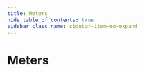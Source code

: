 ```yaml
---
title: Meters
hide_table_of_contents: true
sidebar_class_name: sidebar-item-no-expand
---
```



# Meters

<DeviceGrid>
  <DeviceCard
    brand=""
    description="Demobatterie"
    thumbnail="/img/devices/meter/demo-battery.jpg"
    capabilities={[]}
    requirements={[]}
    href="/docs/devices-next/meters/demo-battery"
    group="Generische Unterstützung"
    type="meter"
    name="demo-battery"
  />
  <DeviceCard
    brand=""
    description="Demozähler"
    thumbnail="/img/devices/meter/demo-meter.jpg"
    capabilities={[]}
    requirements={[]}
    href="/docs/devices-next/meters/demo-meter"
    group="Generische Unterstützung"
    type="meter"
    name="demo-meter"
  />
  <DeviceCard
    brand=""
    description="Discovergy"
    thumbnail="/img/devices/meter/discovergy.jpg"
    capabilities={[]}
    requirements={[]}
    href="/docs/devices-next/meters/discovergy"
    group=""
    type="meter"
    name="discovergy"
  />
  <DeviceCard
    brand=""
    description="Plexlog"
    thumbnail="/img/devices/meter/plexlog.jpg"
    capabilities={[]}
    requirements={[]}
    href="/docs/devices-next/meters/plexlog"
    group=""
    type="meter"
    name="plexlog"
  />
  <DeviceCard
    brand=""
    description="Powerdog"
    thumbnail="/img/devices/meter/powerdog.jpg"
    capabilities={[]}
    requirements={[]}
    href="/docs/devices-next/meters/powerdog"
    group=""
    type="meter"
    name="powerdog"
  />
  <DeviceCard
    brand=""
    description="Solarlog"
    thumbnail="/img/devices/meter/solarlog.jpg"
    capabilities={[]}
    requirements={[]}
    href="/docs/devices-next/meters/solarlog"
    group=""
    type="meter"
    name="solarlog"
  />
  <DeviceCard
    brand=""
    description="SunSpec Batterie (Model 124)"
    thumbnail="/img/devices/meter/sunspec-battery-model-124.jpg"
    capabilities={["battery-control"]}
    requirements={[]}
    href="/docs/devices-next/meters/sunspec-battery-model-124"
    group="Generische Unterstützung"
    type="meter"
    name="sunspec-battery-model-124"
  />
  <DeviceCard
    brand=""
    description="SunSpec Batterie (Model 802)"
    thumbnail="/img/devices/meter/sunspec-battery-model-802.jpg"
    capabilities={["battery-control"]}
    requirements={[]}
    href="/docs/devices-next/meters/sunspec-battery-model-802"
    group="Generische Unterstützung"
    type="meter"
    name="sunspec-battery-model-802"
  />
  <DeviceCard
    brand=""
    description="SunSpec Hybridwechselrichter"
    thumbnail="/img/devices/meter/sunspec-hybrid-inverter.jpg"
    capabilities={[]}
    requirements={[]}
    href="/docs/devices-next/meters/sunspec-hybrid-inverter"
    group="Generische Unterstützung"
    type="meter"
    name="sunspec-hybrid-inverter"
  />
  <DeviceCard
    brand=""
    description="SunSpec Wechselrichter"
    thumbnail="/img/devices/meter/sunspec-inverter.jpg"
    capabilities={[]}
    requirements={[]}
    href="/docs/devices-next/meters/sunspec-inverter"
    group="Generische Unterstützung"
    type="meter"
    name="sunspec-inverter"
  />
  <DeviceCard
    brand=""
    description="SunSpec Zähler"
    thumbnail="/img/devices/meter/sunspec-meter.jpg"
    capabilities={[]}
    requirements={[]}
    href="/docs/devices-next/meters/sunspec-meter"
    group=""
    type="meter"
    name="sunspec-meter"
  />
  <DeviceCard
    brand=""
    description="vzlogger"
    thumbnail="/img/devices/meter/vzlogger.jpg"
    capabilities={[]}
    requirements={[]}
    href="/docs/devices-next/meters/vzlogger"
    group="Generische Unterstützung"
    type="meter"
    name="vzlogger"
  />
  <DeviceCard
    brand="A-Tronix"
    description=""
    thumbnail="/img/devices/meter/a-tronix.jpg"
    capabilities={[]}
    requirements={[]}
    href="/docs/devices-next/meters/a-tronix"
    group=""
    type="meter"
    name="a-tronix"
  />
  <DeviceCard
    brand="ABB"
    description="A43"
    thumbnail="/img/devices/meter/abb-a43.jpg"
    capabilities={[]}
    requirements={[]}
    href="/docs/devices-next/meters/abb-a43"
    group=""
    type="meter"
    name="abb-a43"
  />
  <DeviceCard
    brand="ABB"
    description="A44"
    thumbnail="/img/devices/meter/abb-a44.jpg"
    capabilities={[]}
    requirements={[]}
    href="/docs/devices-next/meters/abb-a44"
    group=""
    type="meter"
    name="abb-a44"
  />
  <DeviceCard
    brand="ABB"
    description="B23"
    thumbnail="/img/devices/meter/abb-b23.jpg"
    capabilities={[]}
    requirements={[]}
    href="/docs/devices-next/meters/abb-b23"
    group=""
    type="meter"
    name="abb-b23"
  />
  <DeviceCard
    brand="ABB"
    description="B24"
    thumbnail="/img/devices/meter/abb-b24.jpg"
    capabilities={[]}
    requirements={[]}
    href="/docs/devices-next/meters/abb-b24"
    group=""
    type="meter"
    name="abb-b24"
  />
  <DeviceCard
    brand="Acrel"
    description="ADW300"
    thumbnail="/img/devices/meter/acrel-adw300.jpg"
    capabilities={[]}
    requirements={[]}
    href="/docs/devices-next/meters/acrel-adw300"
    group=""
    type="meter"
    name="acrel-adw300"
  />
  <DeviceCard
    brand="Ads-tec"
    description="StoraXe"
    thumbnail="/img/devices/meter/ads-tec-storaxe.jpg"
    capabilities={[]}
    requirements={[]}
    href="/docs/devices-next/meters/ads-tec-storaxe"
    group=""
    type="meter"
    name="ads-tec-storaxe"
  />
  <DeviceCard
    brand="Alpha ESS"
    description="Storion SMILE"
    thumbnail="/img/devices/meter/alpha-ess-storion-smile.jpg"
    capabilities={["battery-control"]}
    requirements={[]}
    href="/docs/devices-next/meters/alpha-ess-storion-smile"
    group=""
    type="meter"
    name="alpha-ess-storion-smile"
  />
  <DeviceCard
    brand="Ampere"
    description="Ampere.StoragePro"
    thumbnail="/img/devices/meter/ampere-ampere-storagepro.jpg"
    capabilities={[]}
    requirements={[]}
    href="/docs/devices-next/meters/ampere-ampere-storagepro"
    group=""
    type="meter"
    name="ampere-ampere-storagepro"
  />
  <DeviceCard
    brand="Anker"
    description="Micro inverter"
    thumbnail="/img/devices/meter/anker-micro-inverter.jpg"
    capabilities={[]}
    requirements={[]}
    href="/docs/devices-next/meters/anker-micro-inverter"
    group=""
    type="meter"
    name="anker-micro-inverter"
  />
  <DeviceCard
    brand="APsystems"
    description="EZ1"
    thumbnail="/img/devices/meter/apsystems-ez1.jpg"
    capabilities={[]}
    requirements={[]}
    href="/docs/devices-next/meters/apsystems-ez1"
    group=""
    type="meter"
    name="apsystems-ez1"
  />
  <DeviceCard
    brand="AVM"
    description="FritzDECT"
    thumbnail="/img/devices/meter/avm-fritzdect.jpg"
    capabilities={[]}
    requirements={[]}
    href="/docs/devices-next/meters/avm-fritzdect"
    group="Schaltbare Steckdosen"
    type="meter"
    name="avm-fritzdect"
  />
  <DeviceCard
    brand="Axitec"
    description="AXIhycon 12-15H"
    thumbnail="/img/devices/meter/axitec-axihycon-12-15h.jpg"
    capabilities={[]}
    requirements={[]}
    href="/docs/devices-next/meters/axitec-axihycon-12-15h"
    group=""
    type="meter"
    name="axitec-axihycon-12-15h"
  />
  <DeviceCard
    brand="Bernecker Engineering"
    description="MPM3PM"
    thumbnail="/img/devices/meter/bernecker-engineering-mpm3pm.jpg"
    capabilities={[]}
    requirements={[]}
    href="/docs/devices-next/meters/bernecker-engineering-mpm3pm"
    group=""
    type="meter"
    name="bernecker-engineering-mpm3pm"
  />
  <DeviceCard
    brand="BGEtech"
    description="DS100"
    thumbnail="/img/devices/meter/bgetech-ds100.jpg"
    capabilities={[]}
    requirements={[]}
    href="/docs/devices-next/meters/bgetech-ds100"
    group=""
    type="meter"
    name="bgetech-ds100"
  />
  <DeviceCard
    brand="BGEtech"
    description="WS100"
    thumbnail="/img/devices/meter/bgetech-ws100.jpg"
    capabilities={[]}
    requirements={[]}
    href="/docs/devices-next/meters/bgetech-ws100"
    group=""
    type="meter"
    name="bgetech-ws100"
  />
  <DeviceCard
    brand="Bosch"
    description="BPT-S 5 Hybrid"
    thumbnail="/img/devices/meter/bosch-bpt-s-5-hybrid.jpg"
    capabilities={[]}
    requirements={[]}
    href="/docs/devices-next/meters/bosch-bpt-s-5-hybrid"
    group=""
    type="meter"
    name="bosch-bpt-s-5-hybrid"
  />
  <DeviceCard
    brand="Bosswerk"
    description="Micro inverter"
    thumbnail="/img/devices/meter/bosswerk-micro-inverter.jpg"
    capabilities={[]}
    requirements={[]}
    href="/docs/devices-next/meters/bosswerk-micro-inverter"
    group=""
    type="meter"
    name="bosswerk-micro-inverter"
  />
  <DeviceCard
    brand="Carlo Gavazzi"
    description="EM110/111/112"
    thumbnail="/img/devices/meter/carlo-gavazzi-em110-111-112.jpg"
    capabilities={[]}
    requirements={[]}
    href="/docs/devices-next/meters/carlo-gavazzi-em110-111-112"
    group=""
    type="meter"
    name="carlo-gavazzi-em110-111-112"
  />
  <DeviceCard
    brand="Carlo Gavazzi"
    description="EM24"
    thumbnail="/img/devices/meter/carlo-gavazzi-em24.jpg"
    capabilities={[]}
    requirements={[]}
    href="/docs/devices-next/meters/carlo-gavazzi-em24"
    group=""
    type="meter"
    name="carlo-gavazzi-em24"
  />
  <DeviceCard
    brand="Carlo Gavazzi"
    description="EM24_E1"
    thumbnail="/img/devices/meter/carlo-gavazzi-em24_e1.jpg"
    capabilities={[]}
    requirements={[]}
    href="/docs/devices-next/meters/carlo-gavazzi-em24_e1"
    group=""
    type="meter"
    name="carlo-gavazzi-em24_e1"
  />
  <DeviceCard
    brand="Carlo Gavazzi"
    description="EM330/EM340"
    thumbnail="/img/devices/meter/carlo-gavazzi-em330-em340.jpg"
    capabilities={[]}
    requirements={[]}
    href="/docs/devices-next/meters/carlo-gavazzi-em330-em340"
    group=""
    type="meter"
    name="carlo-gavazzi-em330-em340"
  />
  <DeviceCard
    brand="Carlo Gavazzi"
    description="EM530/EM540"
    thumbnail="/img/devices/meter/carlo-gavazzi-em530-em540.jpg"
    capabilities={[]}
    requirements={[]}
    href="/docs/devices-next/meters/carlo-gavazzi-em530-em540"
    group=""
    type="meter"
    name="carlo-gavazzi-em530-em540"
  />
  <DeviceCard
    brand="Carlo Gavazzi"
    description="ET112"
    thumbnail="/img/devices/meter/carlo-gavazzi-et112.jpg"
    capabilities={[]}
    requirements={[]}
    href="/docs/devices-next/meters/carlo-gavazzi-et112"
    group=""
    type="meter"
    name="carlo-gavazzi-et112"
  />
  <DeviceCard
    brand="Carlo Gavazzi"
    description="ET330/ET340"
    thumbnail="/img/devices/meter/carlo-gavazzi-et330-et340.jpg"
    capabilities={[]}
    requirements={[]}
    href="/docs/devices-next/meters/carlo-gavazzi-et330-et340"
    group=""
    type="meter"
    name="carlo-gavazzi-et330-et340"
  />
  <DeviceCard
    brand="cFos"
    description="PowerBrain Meter"
    thumbnail="/img/devices/meter/cfos-powerbrain-meter.jpg"
    capabilities={["sponsorship"]}
    requirements={[]}
    href="/docs/devices-next/meters/cfos-powerbrain-meter"
    group=""
    type="meter"
    name="cfos-powerbrain-meter"
  />
  <DeviceCard
    brand="Deye"
    description="3p hybrid inverter"
    thumbnail="/img/devices/meter/deye-3p-hybrid-inverter.jpg"
    capabilities={["battery-control"]}
    requirements={[]}
    href="/docs/devices-next/meters/deye-3p-hybrid-inverter"
    group=""
    type="meter"
    name="deye-3p-hybrid-inverter"
  />
  <DeviceCard
    brand="Deye"
    description="hp3 hybrid inverter"
    thumbnail="/img/devices/meter/deye-hp3-hybrid-inverter.jpg"
    capabilities={["battery-control"]}
    requirements={[]}
    href="/docs/devices-next/meters/deye-hp3-hybrid-inverter"
    group=""
    type="meter"
    name="deye-hp3-hybrid-inverter"
  />
  <DeviceCard
    brand="Deye"
    description="Micro inverter"
    thumbnail="/img/devices/meter/deye-micro-inverter.jpg"
    capabilities={[]}
    requirements={[]}
    href="/docs/devices-next/meters/deye-micro-inverter"
    group=""
    type="meter"
    name="deye-micro-inverter"
  />
  <DeviceCard
    brand="Deye"
    description="Storage (hybrid) inverter"
    thumbnail="/img/devices/meter/deye-storage-hybrid-inverter.jpg"
    capabilities={[]}
    requirements={[]}
    href="/docs/devices-next/meters/deye-storage-hybrid-inverter"
    group=""
    type="meter"
    name="deye-storage-hybrid-inverter"
  />
  <DeviceCard
    brand="Deye"
    description="String inverter"
    thumbnail="/img/devices/meter/deye-string-inverter.jpg"
    capabilities={[]}
    requirements={[]}
    href="/docs/devices-next/meters/deye-string-inverter"
    group=""
    type="meter"
    name="deye-string-inverter"
  />
  <DeviceCard
    brand="DSMR"
    description=""
    thumbnail="/img/devices/meter/dsmr.jpg"
    capabilities={[]}
    requirements={[]}
    href="/docs/devices-next/meters/dsmr"
    group=""
    type="meter"
    name="dsmr"
  />
  <DeviceCard
    brand="DZG"
    description="DVH4013"
    thumbnail="/img/devices/meter/dzg-dvh4013.jpg"
    capabilities={[]}
    requirements={[]}
    href="/docs/devices-next/meters/dzg-dvh4013"
    group=""
    type="meter"
    name="dzg-dvh4013"
  />
  <DeviceCard
    brand="E3/DC"
    description=""
    thumbnail="/img/devices/meter/e3-dc.jpg"
    capabilities={["battery-control"]}
    requirements={[]}
    href="/docs/devices-next/meters/e3-dc"
    group=""
    type="meter"
    name="e3-dc"
  />
  <DeviceCard
    brand="Eastron"
    description="SDM120-Modbus"
    thumbnail="/img/devices/meter/eastron-sdm120-modbus.jpg"
    capabilities={[]}
    requirements={[]}
    href="/docs/devices-next/meters/eastron-sdm120-modbus"
    group=""
    type="meter"
    name="eastron-sdm120-modbus"
  />
  <DeviceCard
    brand="Eastron"
    description="SDM220/230"
    thumbnail="/img/devices/meter/eastron-sdm220-230.jpg"
    capabilities={[]}
    requirements={[]}
    href="/docs/devices-next/meters/eastron-sdm220-230"
    group=""
    type="meter"
    name="eastron-sdm220-230"
  />
  <DeviceCard
    brand="Eastron"
    description="SDM630-Modbus"
    thumbnail="/img/devices/meter/eastron-sdm630-modbus.jpg"
    capabilities={[]}
    requirements={[]}
    href="/docs/devices-next/meters/eastron-sdm630-modbus"
    group=""
    type="meter"
    name="eastron-sdm630-modbus"
  />
  <DeviceCard
    brand="Eastron"
    description="SDM72D-M"
    thumbnail="/img/devices/meter/eastron-sdm72d-m.jpg"
    capabilities={[]}
    requirements={[]}
    href="/docs/devices-next/meters/eastron-sdm72d-m"
    group=""
    type="meter"
    name="eastron-sdm72d-m"
  />
  <DeviceCard
    brand="Eastron"
    description="SDM72DM-V2"
    thumbnail="/img/devices/meter/eastron-sdm72dm-v2.jpg"
    capabilities={[]}
    requirements={[]}
    href="/docs/devices-next/meters/eastron-sdm72dm-v2"
    group=""
    type="meter"
    name="eastron-sdm72dm-v2"
  />
  <DeviceCard
    brand="Enphase"
    description="IQ Envoy"
    thumbnail="/img/devices/meter/enphase-iq-envoy.jpg"
    capabilities={[]}
    requirements={[]}
    href="/docs/devices-next/meters/enphase-iq-envoy"
    group=""
    type="meter"
    name="enphase-iq-envoy"
  />
  <DeviceCard
    brand="ESPHome"
    description="DLMS Meter Austria"
    thumbnail="/img/devices/meter/esphome-dlms-meter-austria.jpg"
    capabilities={[]}
    requirements={[]}
    href="/docs/devices-next/meters/esphome-dlms-meter-austria"
    group=""
    type="meter"
    name="esphome-dlms-meter-austria"
  />
  <DeviceCard
    brand="ESPHome"
    description="DSMR"
    thumbnail="/img/devices/meter/esphome-dsmr.jpg"
    capabilities={[]}
    requirements={[]}
    href="/docs/devices-next/meters/esphome-dsmr"
    group=""
    type="meter"
    name="esphome-dsmr"
  />
  <DeviceCard
    brand="FENECON"
    description=""
    thumbnail="/img/devices/meter/fenecon.jpg"
    capabilities={["battery-control"]}
    requirements={[]}
    href="/docs/devices-next/meters/fenecon"
    group=""
    type="meter"
    name="fenecon"
  />
  <DeviceCard
    brand="FoxESS"
    description="H1 Series Hybrid Inverter"
    thumbnail="/img/devices/meter/foxess-h1-series-hybrid-inverter.jpg"
    capabilities={[]}
    requirements={[]}
    href="/docs/devices-next/meters/foxess-h1-series-hybrid-inverter"
    group=""
    type="meter"
    name="foxess-h1-series-hybrid-inverter"
  />
  <DeviceCard
    brand="FoxESS"
    description="H3 Series Hybrid Inverter"
    thumbnail="/img/devices/meter/foxess-h3-series-hybrid-inverter.jpg"
    capabilities={["battery-control"]}
    requirements={[]}
    href="/docs/devices-next/meters/foxess-h3-series-hybrid-inverter"
    group=""
    type="meter"
    name="foxess-h3-series-hybrid-inverter"
  />
  <DeviceCard
    brand="FoxESS"
    description="H3-Smart Series Hybrid Inverter"
    thumbnail="/img/devices/meter/foxess-h3-smart-series-hybrid-inverter.jpg"
    capabilities={["battery-control"]}
    requirements={[]}
    href="/docs/devices-next/meters/foxess-h3-smart-series-hybrid-inverter"
    group=""
    type="meter"
    name="foxess-h3-smart-series-hybrid-inverter"
  />
  <DeviceCard
    brand="Fronius"
    description="Ohmpilot"
    thumbnail="/img/devices/meter/fronius-ohmpilot.jpg"
    capabilities={[]}
    requirements={[]}
    href="/docs/devices-next/meters/fronius-ohmpilot"
    group=""
    type="meter"
    name="fronius-ohmpilot"
  />
  <DeviceCard
    brand="Fronius"
    description="Primo GEN24 Plus"
    thumbnail="/img/devices/meter/fronius-primo-gen24-plus.jpg"
    capabilities={["battery-control"]}
    requirements={[]}
    href="/docs/devices-next/meters/fronius-primo-gen24-plus"
    group=""
    type="meter"
    name="fronius-primo-gen24-plus"
  />
  <DeviceCard
    brand="Fronius"
    description="Smartmeter (über Wechselrichter)"
    thumbnail="/img/devices/meter/fronius-smartmeter-via-inverter.jpg"
    capabilities={[]}
    requirements={[]}
    href="/docs/devices-next/meters/fronius-smartmeter-via-inverter"
    group=""
    type="meter"
    name="fronius-smartmeter-via-inverter"
  />
  <DeviceCard
    brand="Fronius"
    description="Solar API V1"
    thumbnail="/img/devices/meter/fronius-solar-api-v1.jpg"
    capabilities={["battery-control"]}
    requirements={[]}
    href="/docs/devices-next/meters/fronius-solar-api-v1"
    group=""
    type="meter"
    name="fronius-solar-api-v1"
  />
  <DeviceCard
    brand="Fronius"
    description="Symo GEN24 Plus"
    thumbnail="/img/devices/meter/fronius-symo-gen24-plus.jpg"
    capabilities={["battery-control"]}
    requirements={[]}
    href="/docs/devices-next/meters/fronius-symo-gen24-plus"
    group=""
    type="meter"
    name="fronius-symo-gen24-plus"
  />
  <DeviceCard
    brand="Ginlong"
    description="Solis Hybrid Inverter (RHI series)"
    thumbnail="/img/devices/meter/ginlong-solis-hybrid-inverter-rhi-series.jpg"
    capabilities={[]}
    requirements={[]}
    href="/docs/devices-next/meters/ginlong-solis-hybrid-inverter-rhi-series"
    group=""
    type="meter"
    name="ginlong-solis-hybrid-inverter-rhi-series"
  />
  <DeviceCard
    brand="Ginlong"
    description="Solis Hybrid Inverter (S Series)"
    thumbnail="/img/devices/meter/ginlong-solis-hybrid-inverter-s-series.jpg"
    capabilities={[]}
    requirements={[]}
    href="/docs/devices-next/meters/ginlong-solis-hybrid-inverter-s-series"
    group=""
    type="meter"
    name="ginlong-solis-hybrid-inverter-s-series"
  />
  <DeviceCard
    brand="Ginlong"
    description="Solis Inverter"
    thumbnail="/img/devices/meter/ginlong-solis-inverter.jpg"
    capabilities={[]}
    requirements={[]}
    href="/docs/devices-next/meters/ginlong-solis-inverter"
    group=""
    type="meter"
    name="ginlong-solis-inverter"
  />
  <DeviceCard
    brand="go-e"
    description="Controller"
    thumbnail="/img/devices/meter/go-e-controller.jpg"
    capabilities={[]}
    requirements={[]}
    href="/docs/devices-next/meters/go-e-controller"
    group=""
    type="meter"
    name="go-e-controller"
  />
  <DeviceCard
    brand="GoodWe"
    description="ET/EH/BH/BT Hybrid Inverter"
    thumbnail="/img/devices/meter/goodwe-et-eh-bh-bt-hybrid-inverter.jpg"
    capabilities={["battery-control"]}
    requirements={[]}
    href="/docs/devices-next/meters/goodwe-et-eh-bh-bt-hybrid-inverter"
    group=""
    type="meter"
    name="goodwe-et-eh-bh-bt-hybrid-inverter"
  />
  <DeviceCard
    brand="GoodWe"
    description="GoodWe over Wifi"
    thumbnail="/img/devices/meter/goodwe-goodwe-over-wifi.jpg"
    capabilities={[]}
    requirements={[]}
    href="/docs/devices-next/meters/goodwe-goodwe-over-wifi"
    group=""
    type="meter"
    name="goodwe-goodwe-over-wifi"
  />
  <DeviceCard
    brand="GoodWe"
    description="SDT/DT Inverter"
    thumbnail="/img/devices/meter/goodwe-sdt-dt-inverter.jpg"
    capabilities={[]}
    requirements={[]}
    href="/docs/devices-next/meters/goodwe-sdt-dt-inverter"
    group=""
    type="meter"
    name="goodwe-sdt-dt-inverter"
  />
  <DeviceCard
    brand="Growatt"
    description="Hybrid Inverter"
    thumbnail="/img/devices/meter/growatt-hybrid-inverter.jpg"
    capabilities={["battery-control"]}
    requirements={[]}
    href="/docs/devices-next/meters/growatt-hybrid-inverter"
    group=""
    type="meter"
    name="growatt-hybrid-inverter"
  />
  <DeviceCard
    brand="Growatt"
    description="TL-X(H) Hybrid Inverter"
    thumbnail="/img/devices/meter/growatt-tl-x-h-hybrid-inverter.jpg"
    capabilities={["battery-control"]}
    requirements={[]}
    href="/docs/devices-next/meters/growatt-tl-x-h-hybrid-inverter"
    group=""
    type="meter"
    name="growatt-tl-x-h-hybrid-inverter"
  />
  <DeviceCard
    brand="Homematic IP"
    description=""
    thumbnail="/img/devices/meter/homematic-ip.jpg"
    capabilities={[]}
    requirements={[]}
    href="/docs/devices-next/meters/homematic-ip"
    group="Schaltbare Steckdosen"
    type="meter"
    name="homematic-ip"
  />
  <DeviceCard
    brand="HomeWizard"
    description="kWh Meter"
    thumbnail="/img/devices/meter/homewizard-kwh-meter.jpg"
    capabilities={[]}
    requirements={[]}
    href="/docs/devices-next/meters/homewizard-kwh-meter"
    group=""
    type="meter"
    name="homewizard-kwh-meter"
  />
  <DeviceCard
    brand="HomeWizard"
    description="Wi-Fi P1 Meter"
    thumbnail="/img/devices/meter/homewizard-wi-fi-p1-meter.jpg"
    capabilities={[]}
    requirements={[]}
    href="/docs/devices-next/meters/homewizard-wi-fi-p1-meter"
    group=""
    type="meter"
    name="homewizard-wi-fi-p1-meter"
  />
  <DeviceCard
    brand="Hoymiles"
    description="HM & HMS Series (via AhoyDTU)"
    thumbnail="/img/devices/meter/hoymiles-hm-and-hms-series-via-ahoydtu.jpg"
    capabilities={[]}
    requirements={[]}
    href="/docs/devices-next/meters/hoymiles-hm-and-hms-series-via-ahoydtu"
    group=""
    type="meter"
    name="hoymiles-hm-and-hms-series-via-ahoydtu"
  />
  <DeviceCard
    brand="Hoymiles"
    description="HM & HMS Series (via OpenDTU)"
    thumbnail="/img/devices/meter/hoymiles-hm-and-hms-series-via-opendtu.jpg"
    capabilities={[]}
    requirements={[]}
    href="/docs/devices-next/meters/hoymiles-hm-and-hms-series-via-opendtu"
    group=""
    type="meter"
    name="hoymiles-hm-and-hms-series-via-opendtu"
  />
  <DeviceCard
    brand="Huawei"
    description="EMMA"
    thumbnail="/img/devices/meter/huawei-emma.jpg"
    capabilities={[]}
    requirements={[]}
    href="/docs/devices-next/meters/huawei-emma"
    group=""
    type="meter"
    name="huawei-emma"
  />
  <DeviceCard
    brand="Huawei"
    description="SmartLogger"
    thumbnail="/img/devices/meter/huawei-smartlogger.jpg"
    capabilities={["battery-control"]}
    requirements={[]}
    href="/docs/devices-next/meters/huawei-smartlogger"
    group=""
    type="meter"
    name="huawei-smartlogger"
  />
  <DeviceCard
    brand="Huawei"
    description="SUN2000"
    thumbnail="/img/devices/meter/huawei-sun2000.jpg"
    capabilities={["battery-control"]}
    requirements={[]}
    href="/docs/devices-next/meters/huawei-sun2000"
    group=""
    type="meter"
    name="huawei-sun2000"
  />
  <DeviceCard
    brand="Huawei"
    description="SUN2000 (SDongle)"
    thumbnail="/img/devices/meter/huawei-sun2000-sdongle.jpg"
    capabilities={[]}
    requirements={[]}
    href="/docs/devices-next/meters/huawei-sun2000-sdongle"
    group=""
    type="meter"
    name="huawei-sun2000-sdongle"
  />
  <DeviceCard
    brand="IAMMETER"
    description="WEM3080"
    thumbnail="/img/devices/meter/iammeter-wem3080.jpg"
    capabilities={[]}
    requirements={[]}
    href="/docs/devices-next/meters/iammeter-wem3080"
    group=""
    type="meter"
    name="iammeter-wem3080"
  />
  <DeviceCard
    brand="IAMMETER"
    description="WEM3080T/WEM3046T/WEM3050T"
    thumbnail="/img/devices/meter/iammeter-wem3080t-wem3046t-wem3050t.jpg"
    capabilities={[]}
    requirements={[]}
    href="/docs/devices-next/meters/iammeter-wem3080t-wem3046t-wem3050t"
    group=""
    type="meter"
    name="iammeter-wem3080t-wem3046t-wem3050t"
  />
  <DeviceCard
    brand="IGEN Tech"
    description="Solarman Logger"
    thumbnail="/img/devices/meter/igen-tech-solarman-logger.jpg"
    capabilities={[]}
    requirements={[]}
    href="/docs/devices-next/meters/igen-tech-solarman-logger"
    group=""
    type="meter"
    name="igen-tech-solarman-logger"
  />
  <DeviceCard
    brand="inepro"
    description="PRO380-MOD"
    thumbnail="/img/devices/meter/inepro-pro380-mod.jpg"
    capabilities={[]}
    requirements={[]}
    href="/docs/devices-next/meters/inepro-pro380-mod"
    group=""
    type="meter"
    name="inepro-pro380-mod"
  />
  <DeviceCard
    brand="IOmeter"
    description=""
    thumbnail="/img/devices/meter/iometer.jpg"
    capabilities={[]}
    requirements={[]}
    href="/docs/devices-next/meters/iometer"
    group=""
    type="meter"
    name="iometer"
  />
  <DeviceCard
    brand="Janitza"
    description="B series"
    thumbnail="/img/devices/meter/janitza-b-series.jpg"
    capabilities={[]}
    requirements={[]}
    href="/docs/devices-next/meters/janitza-b-series"
    group=""
    type="meter"
    name="janitza-b-series"
  />
  <DeviceCard
    brand="Janitza"
    description="UMG series"
    thumbnail="/img/devices/meter/janitza-umg-series.jpg"
    capabilities={[]}
    requirements={[]}
    href="/docs/devices-next/meters/janitza-umg-series"
    group=""
    type="meter"
    name="janitza-umg-series"
  />
  <DeviceCard
    brand="KEBA"
    description="KeContact E10"
    thumbnail="/img/devices/meter/keba-kecontact-e10.jpg"
    capabilities={[]}
    requirements={[]}
    href="/docs/devices-next/meters/keba-kecontact-e10"
    group=""
    type="meter"
    name="keba-kecontact-e10"
  />
  <DeviceCard
    brand="Kostal"
    description="Energy Meter C (KEM-C)"
    thumbnail="/img/devices/meter/kostal-energy-meter-c-kem-c.jpg"
    capabilities={[]}
    requirements={[]}
    href="/docs/devices-next/meters/kostal-energy-meter-c-kem-c"
    group=""
    type="meter"
    name="kostal-energy-meter-c-kem-c"
  />
  <DeviceCard
    brand="Kostal"
    description="Energy Meter P (KEM-P)"
    thumbnail="/img/devices/meter/kostal-energy-meter-p-kem-p.jpg"
    capabilities={[]}
    requirements={[]}
    href="/docs/devices-next/meters/kostal-energy-meter-p-kem-p"
    group=""
    type="meter"
    name="kostal-energy-meter-p-kem-p"
  />
  <DeviceCard
    brand="Kostal"
    description="Piko"
    thumbnail="/img/devices/meter/kostal-piko.jpg"
    capabilities={[]}
    requirements={[]}
    href="/docs/devices-next/meters/kostal-piko"
    group=""
    type="meter"
    name="kostal-piko"
  />
  <DeviceCard
    brand="Kostal"
    description="Piko (legacy)"
    thumbnail="/img/devices/meter/kostal-piko-legacy.jpg"
    capabilities={[]}
    requirements={[]}
    href="/docs/devices-next/meters/kostal-piko-legacy"
    group=""
    type="meter"
    name="kostal-piko-legacy"
  />
  <DeviceCard
    brand="Kostal"
    description="Piko BA"
    thumbnail="/img/devices/meter/kostal-piko-ba.jpg"
    capabilities={[]}
    requirements={[]}
    href="/docs/devices-next/meters/kostal-piko-ba"
    group=""
    type="meter"
    name="kostal-piko-ba"
  />
  <DeviceCard
    brand="Kostal"
    description="Piko Hybrid"
    thumbnail="/img/devices/meter/kostal-piko-hybrid.jpg"
    capabilities={[]}
    requirements={[]}
    href="/docs/devices-next/meters/kostal-piko-hybrid"
    group=""
    type="meter"
    name="kostal-piko-hybrid"
  />
  <DeviceCard
    brand="Kostal"
    description="Piko MP Plus"
    thumbnail="/img/devices/meter/kostal-piko-mp-plus.jpg"
    capabilities={[]}
    requirements={[]}
    href="/docs/devices-next/meters/kostal-piko-mp-plus"
    group=""
    type="meter"
    name="kostal-piko-mp-plus"
  />
  <DeviceCard
    brand="Kostal"
    description="Plenticore Hybrid"
    thumbnail="/img/devices/meter/kostal-plenticore-hybrid.jpg"
    capabilities={["battery-control"]}
    requirements={[]}
    href="/docs/devices-next/meters/kostal-plenticore-hybrid"
    group=""
    type="meter"
    name="kostal-plenticore-hybrid"
  />
  <DeviceCard
    brand="Kostal"
    description="Plenticore Hybrid, inkl. Netzladung der Hausbatterie"
    thumbnail="/img/devices/meter/kostal-plenticore-hybrid-incl-grid-charging-of-the-house-battery.jpg"
    capabilities={["battery-control"]}
    requirements={[]}
    href="/docs/devices-next/meters/kostal-plenticore-hybrid-incl-grid-charging-of-the-house-battery"
    group=""
    type="meter"
    name="kostal-plenticore-hybrid-incl-grid-charging-of-the-house-battery"
  />
  <DeviceCard
    brand="Kostal"
    description="Smart Energy Meter"
    thumbnail="/img/devices/meter/kostal-smart-energy-meter.jpg"
    capabilities={[]}
    requirements={[]}
    href="/docs/devices-next/meters/kostal-smart-energy-meter"
    group=""
    type="meter"
    name="kostal-smart-energy-meter"
  />
  <DeviceCard
    brand="Kostal"
    description="Smart Energy Meter (über den Wechselrichter)"
    thumbnail="/img/devices/meter/kostal-smart-energy-meter-via-inverter.jpg"
    capabilities={[]}
    requirements={[]}
    href="/docs/devices-next/meters/kostal-smart-energy-meter-via-inverter"
    group=""
    type="meter"
    name="kostal-smart-energy-meter-via-inverter"
  />
  <DeviceCard
    brand="LG"
    description="ESS Home 15"
    thumbnail="/img/devices/meter/lg-ess-home-15.jpg"
    capabilities={["battery-control"]}
    requirements={[]}
    href="/docs/devices-next/meters/lg-ess-home-15"
    group=""
    type="meter"
    name="lg-ess-home-15"
  />
  <DeviceCard
    brand="LG"
    description="ESS Home 8/10"
    thumbnail="/img/devices/meter/lg-ess-home-8-10.jpg"
    capabilities={["battery-control"]}
    requirements={[]}
    href="/docs/devices-next/meters/lg-ess-home-8-10"
    group=""
    type="meter"
    name="lg-ess-home-8-10"
  />
  <DeviceCard
    brand="Loxone"
    description="Miniserver"
    thumbnail="/img/devices/meter/loxone-miniserver.jpg"
    capabilities={[]}
    requirements={[]}
    href="/docs/devices-next/meters/loxone-miniserver"
    group=""
    type="meter"
    name="loxone-miniserver"
  />
  <DeviceCard
    brand="M-TEC"
    description="Energy Butler GEN2"
    thumbnail="/img/devices/meter/m-tec-energy-butler-gen2.jpg"
    capabilities={[]}
    requirements={[]}
    href="/docs/devices-next/meters/m-tec-energy-butler-gen2"
    group=""
    type="meter"
    name="m-tec-energy-butler-gen2"
  />
  <DeviceCard
    brand="M-TEC"
    description="Energy Butler GEN3"
    thumbnail="/img/devices/meter/m-tec-energy-butler-gen3.jpg"
    capabilities={["battery-control"]}
    requirements={[]}
    href="/docs/devices-next/meters/m-tec-energy-butler-gen3"
    group=""
    type="meter"
    name="m-tec-energy-butler-gen3"
  />
  <DeviceCard
    brand="Marstek"
    description="Venus Battery Storage"
    thumbnail="/img/devices/meter/marstek-venus-battery-storage.jpg"
    capabilities={["battery-control"]}
    requirements={[]}
    href="/docs/devices-next/meters/marstek-venus-battery-storage"
    group=""
    type="meter"
    name="marstek-venus-battery-storage"
  />
  <DeviceCard
    brand="mhendriks"
    description="P1 dongle"
    thumbnail="/img/devices/meter/mhendriks-p1-dongle.jpg"
    capabilities={[]}
    requirements={[]}
    href="/docs/devices-next/meters/mhendriks-p1-dongle"
    group=""
    type="meter"
    name="mhendriks-p1-dongle"
  />
  <DeviceCard
    brand="my-PV"
    description="AC ELWA 2"
    thumbnail="/img/devices/meter/my-pv-ac-elwa-2.jpg"
    capabilities={[]}
    requirements={[]}
    href="/docs/devices-next/meters/my-pv-ac-elwa-2"
    group=""
    type="meter"
    name="my-pv-ac-elwa-2"
  />
  <DeviceCard
    brand="my-PV"
    description="AC ELWA-E"
    thumbnail="/img/devices/meter/my-pv-ac-elwa-e.jpg"
    capabilities={[]}
    requirements={[]}
    href="/docs/devices-next/meters/my-pv-ac-elwa-e"
    group=""
    type="meter"
    name="my-pv-ac-elwa-e"
  />
  <DeviceCard
    brand="my-PV"
    description="AC•THOR"
    thumbnail="/img/devices/meter/my-pv-ac-thor.jpg"
    capabilities={[]}
    requirements={[]}
    href="/docs/devices-next/meters/my-pv-ac-thor"
    group=""
    type="meter"
    name="my-pv-ac-thor"
  />
  <DeviceCard
    brand="my-PV"
    description="WiFi Meter"
    thumbnail="/img/devices/meter/my-pv-wifi-meter.jpg"
    capabilities={[]}
    requirements={[]}
    href="/docs/devices-next/meters/my-pv-wifi-meter"
    group=""
    type="meter"
    name="my-pv-wifi-meter"
  />
  <DeviceCard
    brand="myStrom"
    description="Switch"
    thumbnail="/img/devices/meter/mystrom-switch.jpg"
    capabilities={[]}
    requirements={[]}
    href="/docs/devices-next/meters/mystrom-switch"
    group="Schaltbare Steckdosen"
    type="meter"
    name="mystrom-switch"
  />
  <DeviceCard
    brand="OpenEMS"
    description=""
    thumbnail="/img/devices/meter/openems.jpg"
    capabilities={["battery-control"]}
    requirements={[]}
    href="/docs/devices-next/meters/openems"
    group=""
    type="meter"
    name="openems"
  />
  <DeviceCard
    brand="ORNO"
    description="OR-WE-516"
    thumbnail="/img/devices/meter/orno-or-we-516.jpg"
    capabilities={[]}
    requirements={[]}
    href="/docs/devices-next/meters/orno-or-we-516"
    group=""
    type="meter"
    name="orno-or-we-516"
  />
  <DeviceCard
    brand="ORNO"
    description="OR-WE-517"
    thumbnail="/img/devices/meter/orno-or-we-517.jpg"
    capabilities={[]}
    requirements={[]}
    href="/docs/devices-next/meters/orno-or-we-517"
    group=""
    type="meter"
    name="orno-or-we-517"
  />
  <DeviceCard
    brand="P1Monitor"
    description="P1 Monitor"
    thumbnail="/img/devices/meter/p1monitor-p1-monitor.jpg"
    capabilities={[]}
    requirements={[]}
    href="/docs/devices-next/meters/p1monitor-p1-monitor"
    group=""
    type="meter"
    name="p1monitor-p1-monitor"
  />
  <DeviceCard
    brand="Powerfox"
    description="Poweropti"
    thumbnail="/img/devices/meter/powerfox-poweropti.jpg"
    capabilities={[]}
    requirements={[]}
    href="/docs/devices-next/meters/powerfox-poweropti"
    group=""
    type="meter"
    name="powerfox-poweropti"
  />
  <DeviceCard
    brand="Qcells"
    description="Hybrid-Wechselrichter (Cloud)"
    thumbnail="/img/devices/meter/qcells-hybrid-inverter-cloud.jpg"
    capabilities={[]}
    requirements={[]}
    href="/docs/devices-next/meters/qcells-hybrid-inverter-cloud"
    group=""
    type="meter"
    name="qcells-hybrid-inverter-cloud"
  />
  <DeviceCard
    brand="Qcells"
    description="Q.HOME ESS HYB-G3"
    thumbnail="/img/devices/meter/qcells-q-home-ess-hyb-g3.jpg"
    capabilities={["battery-control"]}
    requirements={[]}
    href="/docs/devices-next/meters/qcells-q-home-ess-hyb-g3"
    group=""
    type="meter"
    name="qcells-q-home-ess-hyb-g3"
  />
  <DeviceCard
    brand="RCT"
    description="Power"
    thumbnail="/img/devices/meter/rct-power.jpg"
    capabilities={["battery-control"]}
    requirements={[]}
    href="/docs/devices-next/meters/rct-power"
    group=""
    type="meter"
    name="rct-power"
  />
  <DeviceCard
    brand="Saia-Burgess Controls (SBC)"
    description="ALE3"
    thumbnail="/img/devices/meter/saia-burgess-controls-sbc-ale3.jpg"
    capabilities={[]}
    requirements={[]}
    href="/docs/devices-next/meters/saia-burgess-controls-sbc-ale3"
    group=""
    type="meter"
    name="saia-burgess-controls-sbc-ale3"
  />
  <DeviceCard
    brand="Saia-Burgess Controls (SBC)"
    description="AWD3"
    thumbnail="/img/devices/meter/saia-burgess-controls-sbc-awd3.jpg"
    capabilities={[]}
    requirements={[]}
    href="/docs/devices-next/meters/saia-burgess-controls-sbc-awd3"
    group=""
    type="meter"
    name="saia-burgess-controls-sbc-awd3"
  />
  <DeviceCard
    brand="SAJ"
    description="H1 Series Hybrid Solar Inverter"
    thumbnail="/img/devices/meter/saj-h1-series-hybrid-solar-inverter.jpg"
    capabilities={[]}
    requirements={[]}
    href="/docs/devices-next/meters/saj-h1-series-hybrid-solar-inverter"
    group=""
    type="meter"
    name="saj-h1-series-hybrid-solar-inverter"
  />
  <DeviceCard
    brand="SAJ"
    description="H2 Series Hybrid Solar Inverter"
    thumbnail="/img/devices/meter/saj-h2-series-hybrid-solar-inverter.jpg"
    capabilities={[]}
    requirements={[]}
    href="/docs/devices-next/meters/saj-h2-series-hybrid-solar-inverter"
    group=""
    type="meter"
    name="saj-h2-series-hybrid-solar-inverter"
  />
  <DeviceCard
    brand="SAJ"
    description="R5 Series Solar Inverter"
    thumbnail="/img/devices/meter/saj-r5-series-solar-inverter.jpg"
    capabilities={[]}
    requirements={[]}
    href="/docs/devices-next/meters/saj-r5-series-solar-inverter"
    group=""
    type="meter"
    name="saj-r5-series-solar-inverter"
  />
  <DeviceCard
    brand="SAX"
    description="Homespeicher"
    thumbnail="/img/devices/meter/sax-homespeicher.jpg"
    capabilities={[]}
    requirements={[]}
    href="/docs/devices-next/meters/sax-homespeicher"
    group=""
    type="meter"
    name="sax-homespeicher"
  />
  <DeviceCard
    brand="Schneider Electric"
    description="iEM3xxx Modbus"
    thumbnail="/img/devices/meter/schneider-electric-iem3xxx-modbus.jpg"
    capabilities={[]}
    requirements={[]}
    href="/docs/devices-next/meters/schneider-electric-iem3xxx-modbus"
    group=""
    type="meter"
    name="schneider-electric-iem3xxx-modbus"
  />
  <DeviceCard
    brand="SENEC"
    description=".Home"
    thumbnail="/img/devices/meter/senec-home.jpg"
    capabilities={["battery-control"]}
    requirements={[]}
    href="/docs/devices-next/meters/senec-home"
    group=""
    type="meter"
    name="senec-home"
  />
  <DeviceCard
    brand="Senergy"
    description="SE 4/5/6KTL-S1/G2 Inverter"
    thumbnail="/img/devices/meter/senergy-se-4-5-6ktl-s1-g2-inverter.jpg"
    capabilities={[]}
    requirements={[]}
    href="/docs/devices-next/meters/senergy-se-4-5-6ktl-s1-g2-inverter"
    group=""
    type="meter"
    name="senergy-se-4-5-6ktl-s1-g2-inverter"
  />
  <DeviceCard
    brand="Shelly"
    description="1PM"
    thumbnail="/img/devices/meter/shelly-1pm.jpg"
    capabilities={[]}
    requirements={[]}
    href="/docs/devices-next/meters/shelly-1pm"
    group="Schaltbare Steckdosen"
    type="meter"
    name="shelly-1pm"
  />
  <DeviceCard
    brand="Shelly"
    description="1PM mini"
    thumbnail="/img/devices/meter/shelly-1pm-mini.jpg"
    capabilities={[]}
    requirements={[]}
    href="/docs/devices-next/meters/shelly-1pm-mini"
    group="Schaltbare Steckdosen"
    type="meter"
    name="shelly-1pm-mini"
  />
  <DeviceCard
    brand="Shelly"
    description="3EM"
    thumbnail="/img/devices/meter/shelly-3em.jpg"
    capabilities={[]}
    requirements={[]}
    href="/docs/devices-next/meters/shelly-3em"
    group=""
    type="meter"
    name="shelly-3em"
  />
  <DeviceCard
    brand="Shelly"
    description="EM"
    thumbnail="/img/devices/meter/shelly-em.jpg"
    capabilities={[]}
    requirements={[]}
    href="/docs/devices-next/meters/shelly-em"
    group="Schaltbare Steckdosen"
    type="meter"
    name="shelly-em"
  />
  <DeviceCard
    brand="Shelly"
    description="Plug S"
    thumbnail="/img/devices/meter/shelly-plug-s.jpg"
    capabilities={[]}
    requirements={[]}
    href="/docs/devices-next/meters/shelly-plug-s"
    group="Schaltbare Steckdosen"
    type="meter"
    name="shelly-plug-s"
  />
  <DeviceCard
    brand="Shelly"
    description="PM mini"
    thumbnail="/img/devices/meter/shelly-pm-mini.jpg"
    capabilities={[]}
    requirements={[]}
    href="/docs/devices-next/meters/shelly-pm-mini"
    group="Schaltbare Steckdosen"
    type="meter"
    name="shelly-pm-mini"
  />
  <DeviceCard
    brand="Shelly"
    description="Pro 1PM"
    thumbnail="/img/devices/meter/shelly-pro-1pm.jpg"
    capabilities={[]}
    requirements={[]}
    href="/docs/devices-next/meters/shelly-pro-1pm"
    group="Schaltbare Steckdosen"
    type="meter"
    name="shelly-pro-1pm"
  />
  <DeviceCard
    brand="Shelly"
    description="Pro 3 EM"
    thumbnail="/img/devices/meter/shelly-pro-3-em.jpg"
    capabilities={[]}
    requirements={[]}
    href="/docs/devices-next/meters/shelly-pro-3-em"
    group=""
    type="meter"
    name="shelly-pro-3-em"
  />
  <DeviceCard
    brand="Shelly"
    description="Pro 3EM (monophase mode)"
    thumbnail="/img/devices/meter/shelly-pro-3em-monophase-mode.jpg"
    capabilities={[]}
    requirements={[]}
    href="/docs/devices-next/meters/shelly-pro-3em-monophase-mode"
    group="Schaltbare Steckdosen"
    type="meter"
    name="shelly-pro-3em-monophase-mode"
  />
  <DeviceCard
    brand="Shelly"
    description="Pro EM"
    thumbnail="/img/devices/meter/shelly-pro-em.jpg"
    capabilities={[]}
    requirements={[]}
    href="/docs/devices-next/meters/shelly-pro-em"
    group="Schaltbare Steckdosen"
    type="meter"
    name="shelly-pro-em"
  />
  <DeviceCard
    brand="Siemens"
    description="7KT1665"
    thumbnail="/img/devices/meter/siemens-7kt1665.jpg"
    capabilities={[]}
    requirements={[]}
    href="/docs/devices-next/meters/siemens-7kt1665"
    group=""
    type="meter"
    name="siemens-7kt1665"
  />
  <DeviceCard
    brand="Siemens"
    description="Junelight Smart Battery"
    thumbnail="/img/devices/meter/siemens-junelight-smart-battery.jpg"
    capabilities={[]}
    requirements={[]}
    href="/docs/devices-next/meters/siemens-junelight-smart-battery"
    group=""
    type="meter"
    name="siemens-junelight-smart-battery"
  />
  <DeviceCard
    brand="Siemens"
    description="PAC 2200"
    thumbnail="/img/devices/meter/siemens-pac-2200.jpg"
    capabilities={[]}
    requirements={[]}
    href="/docs/devices-next/meters/siemens-pac-2200"
    group=""
    type="meter"
    name="siemens-pac-2200"
  />
  <DeviceCard
    brand="Sigenergy"
    description="Sigen Hybrid/Sigen PV Max/SigenStore EC"
    thumbnail="/img/devices/meter/sigenergy-sigen-hybrid-sigen-pv-max-sigenstore-ec.jpg"
    capabilities={[]}
    requirements={[]}
    href="/docs/devices-next/meters/sigenergy-sigen-hybrid-sigen-pv-max-sigenstore-ec"
    group=""
    type="meter"
    name="sigenergy-sigen-hybrid-sigen-pv-max-sigenstore-ec"
  />
  <DeviceCard
    brand="SMA"
    description="Data Manager"
    thumbnail="/img/devices/meter/sma-data-manager.jpg"
    capabilities={[]}
    requirements={[]}
    href="/docs/devices-next/meters/sma-data-manager"
    group=""
    type="meter"
    name="sma-data-manager"
  />
  <DeviceCard
    brand="SMA"
    description="Energy Meter"
    thumbnail="/img/devices/meter/sma-energy-meter.jpg"
    capabilities={[]}
    requirements={[]}
    href="/docs/devices-next/meters/sma-energy-meter"
    group=""
    type="meter"
    name="sma-energy-meter"
  />
  <DeviceCard
    brand="SMA"
    description="Smart Energy Hybrid-Wechselrichter"
    thumbnail="/img/devices/meter/sma-smart-energy-hybrid-inverter.jpg"
    capabilities={["battery-control"]}
    requirements={[]}
    href="/docs/devices-next/meters/sma-smart-energy-hybrid-inverter"
    group=""
    type="meter"
    name="sma-smart-energy-hybrid-inverter"
  />
  <DeviceCard
    brand="SMA"
    description="Sunny Boy Storage 1.5/2.0/2.5 (Modbus)"
    thumbnail="/img/devices/meter/sma-sunny-boy-storage-1-5-2-0-2-5-modbus.jpg"
    capabilities={["battery-control"]}
    requirements={[]}
    href="/docs/devices-next/meters/sma-sunny-boy-storage-1-5-2-0-2-5-modbus"
    group=""
    type="meter"
    name="sma-sunny-boy-storage-1-5-2-0-2-5-modbus"
  />
  <DeviceCard
    brand="SMA"
    description="Sunny Boy Storage 3.7/5.0/6.0 (Modbus)"
    thumbnail="/img/devices/meter/sma-sunny-boy-storage-3-7-5-0-6-0-modbus.jpg"
    capabilities={["battery-control"]}
    requirements={[]}
    href="/docs/devices-next/meters/sma-sunny-boy-storage-3-7-5-0-6-0-modbus"
    group=""
    type="meter"
    name="sma-sunny-boy-storage-3-7-5-0-6-0-modbus"
  />
  <DeviceCard
    brand="SMA"
    description="Sunny Home Manager 2.0"
    thumbnail="/img/devices/meter/sma-sunny-home-manager-2-0.jpg"
    capabilities={["smahems"]}
    requirements={[]}
    href="/docs/devices-next/meters/sma-sunny-home-manager-2-0"
    group=""
    type="meter"
    name="sma-sunny-home-manager-2-0"
  />
  <DeviceCard
    brand="SMA"
    description="Sunny Island (Modbus)"
    thumbnail="/img/devices/meter/sma-sunny-island-modbus.jpg"
    capabilities={["battery-control"]}
    requirements={[]}
    href="/docs/devices-next/meters/sma-sunny-island-modbus"
    group=""
    type="meter"
    name="sma-sunny-island-modbus"
  />
  <DeviceCard
    brand="SMA"
    description="WebBox"
    thumbnail="/img/devices/meter/sma-webbox.jpg"
    capabilities={[]}
    requirements={[]}
    href="/docs/devices-next/meters/sma-webbox"
    group=""
    type="meter"
    name="sma-webbox"
  />
  <DeviceCard
    brand="SMA"
    description="Wechselrichter (Modbus)"
    thumbnail="/img/devices/meter/sma-wechselrichter-modbus.jpg"
    capabilities={[]}
    requirements={[]}
    href="/docs/devices-next/meters/sma-wechselrichter-modbus"
    group=""
    type="meter"
    name="sma-wechselrichter-modbus"
  />
  <DeviceCard
    brand="SMA"
    description="Wechselrichter (Speedwire)"
    thumbnail="/img/devices/meter/sma-inverter-speedwire.jpg"
    capabilities={[]}
    requirements={[]}
    href="/docs/devices-next/meters/sma-inverter-speedwire"
    group=""
    type="meter"
    name="sma-inverter-speedwire"
  />
  <DeviceCard
    brand="Smartfox"
    description="Box"
    thumbnail="/img/devices/meter/smartfox-box.jpg"
    capabilities={[]}
    requirements={[]}
    href="/docs/devices-next/meters/smartfox-box"
    group=""
    type="meter"
    name="smartfox-box"
  />
  <DeviceCard
    brand="Smartfox"
    description="Light (EM2 firmware)"
    thumbnail="/img/devices/meter/smartfox-light-em2-firmware.jpg"
    capabilities={[]}
    requirements={[]}
    href="/docs/devices-next/meters/smartfox-light-em2-firmware"
    group=""
    type="meter"
    name="smartfox-light-em2-firmware"
  />
  <DeviceCard
    brand="Smartfox"
    description="Pro"
    thumbnail="/img/devices/meter/smartfox-pro.jpg"
    capabilities={[]}
    requirements={[]}
    href="/docs/devices-next/meters/smartfox-pro"
    group=""
    type="meter"
    name="smartfox-pro"
  />
  <DeviceCard
    brand="Smartfox"
    description="Pro 2"
    thumbnail="/img/devices/meter/smartfox-pro-2.jpg"
    capabilities={[]}
    requirements={[]}
    href="/docs/devices-next/meters/smartfox-pro-2"
    group=""
    type="meter"
    name="smartfox-pro-2"
  />
  <DeviceCard
    brand="Smartfox"
    description="Pro Light"
    thumbnail="/img/devices/meter/smartfox-pro-light.jpg"
    capabilities={[]}
    requirements={[]}
    href="/docs/devices-next/meters/smartfox-pro-light"
    group=""
    type="meter"
    name="smartfox-pro-light"
  />
  <DeviceCard
    brand="Smartfox"
    description="Pro Light 2"
    thumbnail="/img/devices/meter/smartfox-pro-light-2.jpg"
    capabilities={[]}
    requirements={[]}
    href="/docs/devices-next/meters/smartfox-pro-light-2"
    group=""
    type="meter"
    name="smartfox-pro-light-2"
  />
  <DeviceCard
    brand="Smartfox"
    description="Reg"
    thumbnail="/img/devices/meter/smartfox-reg.jpg"
    capabilities={[]}
    requirements={[]}
    href="/docs/devices-next/meters/smartfox-reg"
    group=""
    type="meter"
    name="smartfox-reg"
  />
  <DeviceCard
    brand="Smartfox"
    description="Reg extended"
    thumbnail="/img/devices/meter/smartfox-reg-extended.jpg"
    capabilities={[]}
    requirements={[]}
    href="/docs/devices-next/meters/smartfox-reg-extended"
    group=""
    type="meter"
    name="smartfox-reg-extended"
  />
  <DeviceCard
    brand="SofarSolar"
    description="Hybrid Inverter"
    thumbnail="/img/devices/meter/sofarsolar-hybrid-inverter.jpg"
    capabilities={[]}
    requirements={[]}
    href="/docs/devices-next/meters/sofarsolar-hybrid-inverter"
    group=""
    type="meter"
    name="sofarsolar-hybrid-inverter"
  />
  <DeviceCard
    brand="SofarSolar"
    description="HYD 3…6K-EP"
    thumbnail="/img/devices/meter/sofarsolar-hyd-3-6k-ep.jpg"
    capabilities={["battery-control"]}
    requirements={[]}
    href="/docs/devices-next/meters/sofarsolar-hyd-3-6k-ep"
    group=""
    type="meter"
    name="sofarsolar-hyd-3-6k-ep"
  />
  <DeviceCard
    brand="SofarSolar"
    description="HYD 5…20K-3PH"
    thumbnail="/img/devices/meter/sofarsolar-hyd-5-20k-3ph.jpg"
    capabilities={["battery-control"]}
    requirements={[]}
    href="/docs/devices-next/meters/sofarsolar-hyd-5-20k-3ph"
    group=""
    type="meter"
    name="sofarsolar-hyd-5-20k-3ph"
  />
  <DeviceCard
    brand="SofarSolar"
    description="Inverter"
    thumbnail="/img/devices/meter/sofarsolar-inverter.jpg"
    capabilities={[]}
    requirements={[]}
    href="/docs/devices-next/meters/sofarsolar-inverter"
    group=""
    type="meter"
    name="sofarsolar-inverter"
  />
  <DeviceCard
    brand="SofarSolar"
    description="SOFAR 5…24KTL-G3"
    thumbnail="/img/devices/meter/sofarsolar-sofar-5-24ktl-g3.jpg"
    capabilities={["battery-control"]}
    requirements={[]}
    href="/docs/devices-next/meters/sofarsolar-sofar-5-24ktl-g3"
    group=""
    type="meter"
    name="sofarsolar-sofar-5-24ktl-g3"
  />
  <DeviceCard
    brand="SofarSolar"
    description="SOFAR 80…136KTL"
    thumbnail="/img/devices/meter/sofarsolar-sofar-80-136ktl.jpg"
    capabilities={["battery-control"]}
    requirements={[]}
    href="/docs/devices-next/meters/sofarsolar-sofar-80-136ktl"
    group=""
    type="meter"
    name="sofarsolar-sofar-80-136ktl"
  />
  <DeviceCard
    brand="Solaranzeige"
    description="Solaranzeige"
    thumbnail="/img/devices/meter/solaranzeige-solaranzeige.jpg"
    capabilities={[]}
    requirements={[]}
    href="/docs/devices-next/meters/solaranzeige-solaranzeige"
    group=""
    type="meter"
    name="solaranzeige-solaranzeige"
  />
  <DeviceCard
    brand="SolarEdge"
    description="Hybrid Inverter"
    thumbnail="/img/devices/meter/solaredge-hybrid-inverter.jpg"
    capabilities={["battery-control"]}
    requirements={[]}
    href="/docs/devices-next/meters/solaredge-hybrid-inverter"
    group=""
    type="meter"
    name="solaredge-hybrid-inverter"
  />
  <DeviceCard
    brand="SolarEdge"
    description="Wechselrichter"
    thumbnail="/img/devices/meter/solaredge-inverter.jpg"
    capabilities={[]}
    requirements={[]}
    href="/docs/devices-next/meters/solaredge-inverter"
    group=""
    type="meter"
    name="solaredge-inverter"
  />
  <DeviceCard
    brand="SolarMax"
    description="MAX.STORAGE / MAX.STORAGE Ultimate"
    thumbnail="/img/devices/meter/solarmax-max-storage-max-storage-ultimate.jpg"
    capabilities={["battery-control"]}
    requirements={[]}
    href="/docs/devices-next/meters/solarmax-max-storage-max-storage-ultimate"
    group=""
    type="meter"
    name="solarmax-max-storage-max-storage-ultimate"
  />
  <DeviceCard
    brand="SolarMax"
    description="SolarMax SMT"
    thumbnail="/img/devices/meter/solarmax-solarmax-smt.jpg"
    capabilities={[]}
    requirements={[]}
    href="/docs/devices-next/meters/solarmax-solarmax-smt"
    group=""
    type="meter"
    name="solarmax-solarmax-smt"
  />
  <DeviceCard
    brand="SolarMax"
    description="SP Series Inverter"
    thumbnail="/img/devices/meter/solarmax-sp-series-inverter.jpg"
    capabilities={[]}
    requirements={[]}
    href="/docs/devices-next/meters/solarmax-sp-series-inverter"
    group=""
    type="meter"
    name="solarmax-sp-series-inverter"
  />
  <DeviceCard
    brand="Solarwatt"
    description="EnergyManager"
    thumbnail="/img/devices/meter/solarwatt-energymanager.jpg"
    capabilities={[]}
    requirements={[]}
    href="/docs/devices-next/meters/solarwatt-energymanager"
    group=""
    type="meter"
    name="solarwatt-energymanager"
  />
  <DeviceCard
    brand="Solarwatt"
    description="EnergyManager Pro"
    thumbnail="/img/devices/meter/solarwatt-energymanager-pro.jpg"
    capabilities={[]}
    requirements={[]}
    href="/docs/devices-next/meters/solarwatt-energymanager-pro"
    group=""
    type="meter"
    name="solarwatt-energymanager-pro"
  />
  <DeviceCard
    brand="Solarwatt"
    description="Manager flex"
    thumbnail="/img/devices/meter/solarwatt-manager-flex.jpg"
    capabilities={[]}
    requirements={[]}
    href="/docs/devices-next/meters/solarwatt-manager-flex"
    group=""
    type="meter"
    name="solarwatt-manager-flex"
  />
  <DeviceCard
    brand="Solarwatt"
    description="MyReserve"
    thumbnail="/img/devices/meter/solarwatt-myreserve.jpg"
    capabilities={[]}
    requirements={[]}
    href="/docs/devices-next/meters/solarwatt-myreserve"
    group=""
    type="meter"
    name="solarwatt-myreserve"
  />
  <DeviceCard
    brand="Solarwatt"
    description="MyReserve Matrix (LAN oder PowerGateway)"
    thumbnail="/img/devices/meter/solarwatt-myreserve-matrix-lan-oder-powergateway.jpg"
    capabilities={[]}
    requirements={[]}
    href="/docs/devices-next/meters/solarwatt-myreserve-matrix-lan-oder-powergateway"
    group=""
    type="meter"
    name="solarwatt-myreserve-matrix-lan-oder-powergateway"
  />
  <DeviceCard
    brand="Solax"
    description="Hybrid X1/X3 G3/G4"
    thumbnail="/img/devices/meter/solax-hybrid-x1-x3-g3-g4.jpg"
    capabilities={["battery-control"]}
    requirements={[]}
    href="/docs/devices-next/meters/solax-hybrid-x1-x3-g3-g4"
    group=""
    type="meter"
    name="solax-hybrid-x1-x3-g3-g4"
  />
  <DeviceCard
    brand="Solax"
    description="Hybrid-Wechselrichter (Cloud)"
    thumbnail="/img/devices/meter/solax-hybrid-inverter-cloud.jpg"
    capabilities={[]}
    requirements={[]}
    href="/docs/devices-next/meters/solax-hybrid-inverter-cloud"
    group=""
    type="meter"
    name="solax-hybrid-inverter-cloud"
  />
  <DeviceCard
    brand="Solax"
    description="PV-Wechselrichter (Cloud)"
    thumbnail="/img/devices/meter/solax-inverter-cloud.jpg"
    capabilities={[]}
    requirements={[]}
    href="/docs/devices-next/meters/solax-inverter-cloud"
    group=""
    type="meter"
    name="solax-inverter-cloud"
  />
  <DeviceCard
    brand="Solinteng"
    description=""
    thumbnail="/img/devices/meter/solinteng.jpg"
    capabilities={[]}
    requirements={[]}
    href="/docs/devices-next/meters/solinteng"
    group=""
    type="meter"
    name="solinteng"
  />
  <DeviceCard
    brand="Sonnen"
    description="comfort"
    thumbnail="/img/devices/meter/sonnen-comfort.jpg"
    capabilities={[]}
    requirements={[]}
    href="/docs/devices-next/meters/sonnen-comfort"
    group=""
    type="meter"
    name="sonnen-comfort"
  />
  <DeviceCard
    brand="Sonnen"
    description="eco 5"
    thumbnail="/img/devices/meter/sonnen-eco-5.jpg"
    capabilities={[]}
    requirements={[]}
    href="/docs/devices-next/meters/sonnen-eco-5"
    group=""
    type="meter"
    name="sonnen-eco-5"
  />
  <DeviceCard
    brand="Sonnen"
    description="eco 6"
    thumbnail="/img/devices/meter/sonnen-eco-6.jpg"
    capabilities={[]}
    requirements={[]}
    href="/docs/devices-next/meters/sonnen-eco-6"
    group=""
    type="meter"
    name="sonnen-eco-6"
  />
  <DeviceCard
    brand="Sonnen"
    description="oem 6.5"
    thumbnail="/img/devices/meter/sonnen-oem-6-5.jpg"
    capabilities={[]}
    requirements={[]}
    href="/docs/devices-next/meters/sonnen-oem-6-5"
    group=""
    type="meter"
    name="sonnen-oem-6-5"
  />
  <DeviceCard
    brand="Sonnen"
    description="sonnenBatterie"
    thumbnail="/img/devices/meter/sonnen-sonnenbatterie.jpg"
    capabilities={["battery-control"]}
    requirements={[]}
    href="/docs/devices-next/meters/sonnen-sonnenbatterie"
    group=""
    type="meter"
    name="sonnen-sonnenbatterie"
  />
  <DeviceCard
    brand="St-ems"
    description=""
    thumbnail="/img/devices/meter/st-ems.jpg"
    capabilities={[]}
    requirements={[]}
    href="/docs/devices-next/meters/st-ems"
    group=""
    type="meter"
    name="st-ems"
  />
  <DeviceCard
    brand="Steca"
    description="coolcept fleX"
    thumbnail="/img/devices/meter/steca-coolcept-flex.jpg"
    capabilities={[]}
    requirements={[]}
    href="/docs/devices-next/meters/steca-coolcept-flex"
    group=""
    type="meter"
    name="steca-coolcept-flex"
  />
  <DeviceCard
    brand="Sungrow"
    description="SG Series Inverter"
    thumbnail="/img/devices/meter/sungrow-sg-series-inverter.jpg"
    capabilities={[]}
    requirements={[]}
    href="/docs/devices-next/meters/sungrow-sg-series-inverter"
    group=""
    type="meter"
    name="sungrow-sg-series-inverter"
  />
  <DeviceCard
    brand="Sungrow"
    description="SH Series Hybrid Inverter"
    thumbnail="/img/devices/meter/sungrow-sh-series-hybrid-inverter.jpg"
    capabilities={["battery-control"]}
    requirements={[]}
    href="/docs/devices-next/meters/sungrow-sh-series-hybrid-inverter"
    group=""
    type="meter"
    name="sungrow-sh-series-hybrid-inverter"
  />
  <DeviceCard
    brand="Sunsynk"
    description="3p hybrid inverter"
    thumbnail="/img/devices/meter/sunsynk-3p-hybrid-inverter.jpg"
    capabilities={["battery-control"]}
    requirements={[]}
    href="/docs/devices-next/meters/sunsynk-3p-hybrid-inverter"
    group=""
    type="meter"
    name="sunsynk-3p-hybrid-inverter"
  />
  <DeviceCard
    brand="Sunsynk"
    description="hp3 hybrid inverter"
    thumbnail="/img/devices/meter/sunsynk-hp3-hybrid-inverter.jpg"
    capabilities={["battery-control"]}
    requirements={[]}
    href="/docs/devices-next/meters/sunsynk-hp3-hybrid-inverter"
    group=""
    type="meter"
    name="sunsynk-hp3-hybrid-inverter"
  />
  <DeviceCard
    brand="Sunsynk"
    description="Micro inverter"
    thumbnail="/img/devices/meter/sunsynk-micro-inverter.jpg"
    capabilities={[]}
    requirements={[]}
    href="/docs/devices-next/meters/sunsynk-micro-inverter"
    group=""
    type="meter"
    name="sunsynk-micro-inverter"
  />
  <DeviceCard
    brand="Sunsynk"
    description="Storage (hybrid) inverter"
    thumbnail="/img/devices/meter/sunsynk-storage-hybrid-inverter.jpg"
    capabilities={[]}
    requirements={[]}
    href="/docs/devices-next/meters/sunsynk-storage-hybrid-inverter"
    group=""
    type="meter"
    name="sunsynk-storage-hybrid-inverter"
  />
  <DeviceCard
    brand="Sunsynk"
    description="String inverter"
    thumbnail="/img/devices/meter/sunsynk-string-inverter.jpg"
    capabilities={[]}
    requirements={[]}
    href="/docs/devices-next/meters/sunsynk-string-inverter"
    group=""
    type="meter"
    name="sunsynk-string-inverter"
  />
  <DeviceCard
    brand="Sunway"
    description=""
    thumbnail="/img/devices/meter/sunway.jpg"
    capabilities={[]}
    requirements={[]}
    href="/docs/devices-next/meters/sunway"
    group=""
    type="meter"
    name="sunway"
  />
  <DeviceCard
    brand="Tasmota"
    description="dreiphasig"
    thumbnail="/img/devices/meter/tasmota-three-phase.jpg"
    capabilities={[]}
    requirements={[]}
    href="/docs/devices-next/meters/tasmota-three-phase"
    group="Schaltbare Steckdosen"
    type="meter"
    name="tasmota-three-phase"
  />
  <DeviceCard
    brand="Tasmota"
    description="SML IR-Lesekopf für smarte Stromzähler bspw Hichi"
    thumbnail="/img/devices/meter/tasmota-sml-ir-reader-for-smartmeters-e-g-hichi.jpg"
    capabilities={[]}
    requirements={[]}
    href="/docs/devices-next/meters/tasmota-sml-ir-reader-for-smartmeters-e-g-hichi"
    group=""
    type="meter"
    name="tasmota-sml-ir-reader-for-smartmeters-e-g-hichi"
  />
  <DeviceCard
    brand="Tasmota"
    description="Tasmota (1 Phase + SML Meter)"
    thumbnail="/img/devices/meter/tasmota-tasmota-1-phase-plus-sml-meter.jpg"
    capabilities={[]}
    requirements={[]}
    href="/docs/devices-next/meters/tasmota-tasmota-1-phase-plus-sml-meter"
    group="Schaltbare Steckdosen"
    type="meter"
    name="tasmota-tasmota-1-phase-plus-sml-meter"
  />
  <DeviceCard
    brand="Tesla"
    description="Powerwall"
    thumbnail="/img/devices/meter/tesla-powerwall.jpg"
    capabilities={["battery-control"]}
    requirements={[]}
    href="/docs/devices-next/meters/tesla-powerwall"
    group=""
    type="meter"
    name="tesla-powerwall"
  />
  <DeviceCard
    brand="Tibber"
    description="Pulse"
    thumbnail="/img/devices/meter/tibber-pulse.jpg"
    capabilities={[]}
    requirements={[]}
    href="/docs/devices-next/meters/tibber-pulse"
    group=""
    type="meter"
    name="tibber-pulse"
  />
  <DeviceCard
    brand="TP-Link"
    description="H-Series Smart Plug"
    thumbnail="/img/devices/meter/tp-link-h-series-smart-plug.jpg"
    capabilities={[]}
    requirements={[]}
    href="/docs/devices-next/meters/tp-link-h-series-smart-plug"
    group="Schaltbare Steckdosen"
    type="meter"
    name="tp-link-h-series-smart-plug"
  />
  <DeviceCard
    brand="TP-Link"
    description="Tapo P-Series Smart Plug"
    thumbnail="/img/devices/meter/tp-link-tapo-p-series-smart-plug.jpg"
    capabilities={[]}
    requirements={[]}
    href="/docs/devices-next/meters/tp-link-tapo-p-series-smart-plug"
    group="Schaltbare Steckdosen"
    type="meter"
    name="tp-link-tapo-p-series-smart-plug"
  />
  <DeviceCard
    brand="TQ"
    description="Energy Manager EM2xx/EM3xx"
    thumbnail="/img/devices/meter/tq-energy-manager-em2xx-em3xx.jpg"
    capabilities={[]}
    requirements={[]}
    href="/docs/devices-next/meters/tq-energy-manager-em2xx-em3xx"
    group=""
    type="meter"
    name="tq-energy-manager-em2xx-em3xx"
  />
  <DeviceCard
    brand="TQ"
    description="Energy Manager EM420"
    thumbnail="/img/devices/meter/tq-energy-manager-em420.jpg"
    capabilities={[]}
    requirements={[]}
    href="/docs/devices-next/meters/tq-energy-manager-em420"
    group=""
    type="meter"
    name="tq-energy-manager-em420"
  />
  <DeviceCard
    brand="VARTA"
    description="element"
    thumbnail="/img/devices/meter/varta-element.jpg"
    capabilities={[]}
    requirements={[]}
    href="/docs/devices-next/meters/varta-element"
    group=""
    type="meter"
    name="varta-element"
  />
  <DeviceCard
    brand="VARTA"
    description="pulse"
    thumbnail="/img/devices/meter/varta-pulse.jpg"
    capabilities={[]}
    requirements={[]}
    href="/docs/devices-next/meters/varta-pulse"
    group=""
    type="meter"
    name="varta-pulse"
  />
  <DeviceCard
    brand="VARTA"
    description="pulse neo"
    thumbnail="/img/devices/meter/varta-pulse-neo.jpg"
    capabilities={[]}
    requirements={[]}
    href="/docs/devices-next/meters/varta-pulse-neo"
    group=""
    type="meter"
    name="varta-pulse-neo"
  />
  <DeviceCard
    brand="Victron"
    description="EM24"
    thumbnail="/img/devices/meter/victron-em24.jpg"
    capabilities={[]}
    requirements={[]}
    href="/docs/devices-next/meters/victron-em24"
    group=""
    type="meter"
    name="victron-em24"
  />
  <DeviceCard
    brand="Victron"
    description="EM24_E1"
    thumbnail="/img/devices/meter/victron-em24_e1.jpg"
    capabilities={[]}
    requirements={[]}
    href="/docs/devices-next/meters/victron-em24_e1"
    group=""
    type="meter"
    name="victron-em24_e1"
  />
  <DeviceCard
    brand="Victron"
    description="EM530/EM540"
    thumbnail="/img/devices/meter/victron-em530-em540.jpg"
    capabilities={[]}
    requirements={[]}
    href="/docs/devices-next/meters/victron-em530-em540"
    group=""
    type="meter"
    name="victron-em530-em540"
  />
  <DeviceCard
    brand="Victron"
    description="Energy"
    thumbnail="/img/devices/meter/victron-energy.jpg"
    capabilities={["battery-control"]}
    requirements={[]}
    href="/docs/devices-next/meters/victron-energy"
    group=""
    type="meter"
    name="victron-energy"
  />
  <DeviceCard
    brand="Victron"
    description="ET340"
    thumbnail="/img/devices/meter/victron-et340.jpg"
    capabilities={[]}
    requirements={[]}
    href="/docs/devices-next/meters/victron-et340"
    group=""
    type="meter"
    name="victron-et340"
  />
  <DeviceCard
    brand="Volkszähler"
    description="HTTP API"
    thumbnail="/img/devices/meter/volkszahler-http-api.jpg"
    capabilities={[]}
    requirements={[]}
    href="/docs/devices-next/meters/volkszahler-http-api"
    group="Generische Unterstützung"
    type="meter"
    name="volkszahler-http-api"
  />
  <DeviceCard
    brand="Volkszähler"
    description="HTTP API, Import & Export"
    thumbnail="/img/devices/meter/volkszahler-http-api-import-and-export.jpg"
    capabilities={[]}
    requirements={[]}
    href="/docs/devices-next/meters/volkszahler-http-api-import-and-export"
    group="Generische Unterstützung"
    type="meter"
    name="volkszahler-http-api-import-and-export"
  />
  <DeviceCard
    brand="Volkszähler"
    description="WebSocket API"
    thumbnail="/img/devices/meter/volkszahler-websocket-api.jpg"
    capabilities={[]}
    requirements={[]}
    href="/docs/devices-next/meters/volkszahler-websocket-api"
    group="Generische Unterstützung"
    type="meter"
    name="volkszahler-websocket-api"
  />
  <DeviceCard
    brand="Wago"
    description="879-30xx"
    thumbnail="/img/devices/meter/wago-879-30xx.jpg"
    capabilities={[]}
    requirements={[]}
    href="/docs/devices-next/meters/wago-879-30xx"
    group=""
    type="meter"
    name="wago-879-30xx"
  />
  <DeviceCard
    brand="Wattsonic"
    description=""
    thumbnail="/img/devices/meter/wattsonic.jpg"
    capabilities={[]}
    requirements={[]}
    href="/docs/devices-next/meters/wattsonic"
    group=""
    type="meter"
    name="wattsonic"
  />
  <DeviceCard
    brand="Weidmüller"
    description="EM110-RTU-2P"
    thumbnail="/img/devices/meter/weidmuller-em110-rtu-2p.jpg"
    capabilities={[]}
    requirements={[]}
    href="/docs/devices-next/meters/weidmuller-em110-rtu-2p"
    group=""
    type="meter"
    name="weidmuller-em110-rtu-2p"
  />
  <DeviceCard
    brand="Weidmüller"
    description="EM111-RTU-2P"
    thumbnail="/img/devices/meter/weidmuller-em111-rtu-2p.jpg"
    capabilities={[]}
    requirements={[]}
    href="/docs/devices-next/meters/weidmuller-em111-rtu-2p"
    group=""
    type="meter"
    name="weidmuller-em111-rtu-2p"
  />
  <DeviceCard
    brand="Weidmüller"
    description="EM120-RTU-2P"
    thumbnail="/img/devices/meter/weidmuller-em120-rtu-2p.jpg"
    capabilities={[]}
    requirements={[]}
    href="/docs/devices-next/meters/weidmuller-em120-rtu-2p"
    group=""
    type="meter"
    name="weidmuller-em120-rtu-2p"
  />
  <DeviceCard
    brand="Weidmüller"
    description="EM122-RTU-2P"
    thumbnail="/img/devices/meter/weidmuller-em122-rtu-2p.jpg"
    capabilities={[]}
    requirements={[]}
    href="/docs/devices-next/meters/weidmuller-em122-rtu-2p"
    group=""
    type="meter"
    name="weidmuller-em122-rtu-2p"
  />
  <DeviceCard
    brand="Youless"
    description="Energy Monitor"
    thumbnail="/img/devices/meter/youless-energy-monitor.jpg"
    capabilities={[]}
    requirements={[]}
    href="/docs/devices-next/meters/youless-energy-monitor"
    group=""
    type="meter"
    name="youless-energy-monitor"
  />
  <DeviceCard
    brand="ZCS Azzurro"
    description="Hybrid Inverter"
    thumbnail="/img/devices/meter/zcs-azzurro-hybrid-inverter.jpg"
    capabilities={[]}
    requirements={[]}
    href="/docs/devices-next/meters/zcs-azzurro-hybrid-inverter"
    group=""
    type="meter"
    name="zcs-azzurro-hybrid-inverter"
  />
  <DeviceCard
    brand="ZCS Azzurro"
    description="Inverter"
    thumbnail="/img/devices/meter/zcs-azzurro-inverter.jpg"
    capabilities={[]}
    requirements={[]}
    href="/docs/devices-next/meters/zcs-azzurro-inverter"
    group=""
    type="meter"
    name="zcs-azzurro-inverter"
  />
  <DeviceCard
    brand="Zendure"
    description="Hyper 2000"
    thumbnail="/img/devices/meter/zendure-hyper-2000.jpg"
    capabilities={[]}
    requirements={[]}
    href="/docs/devices-next/meters/zendure-hyper-2000"
    group=""
    type="meter"
    name="zendure-hyper-2000"
  />
  <DeviceCard
    brand="Zuidwijk"
    description="SlimmeLezer(+)"
    thumbnail="/img/devices/meter/zuidwijk-slimmelezer-plus.jpg"
    capabilities={[]}
    requirements={[]}
    href="/docs/devices-next/meters/zuidwijk-slimmelezer-plus"
    group=""
    type="meter"
    name="zuidwijk-slimmelezer-plus"
  />
  <DeviceCard
    brand="Zuidwijk"
    description="SlimmeLezer(+) in Luxembourg"
    thumbnail="/img/devices/meter/zuidwijk-slimmelezer-plus-in-luxembourg.jpg"
    capabilities={[]}
    requirements={[]}
    href="/docs/devices-next/meters/zuidwijk-slimmelezer-plus-in-luxembourg"
    group=""
    type="meter"
    name="zuidwijk-slimmelezer-plus-in-luxembourg"
  />
  <DeviceCard
    brand="Zuidwijk"
    description="SlimmeLezer(+) V2"
    thumbnail="/img/devices/meter/zuidwijk-slimmelezer-plus-v2.jpg"
    capabilities={[]}
    requirements={[]}
    href="/docs/devices-next/meters/zuidwijk-slimmelezer-plus-v2"
    group=""
    type="meter"
    name="zuidwijk-slimmelezer-plus-v2"
  />
</DeviceGrid>

